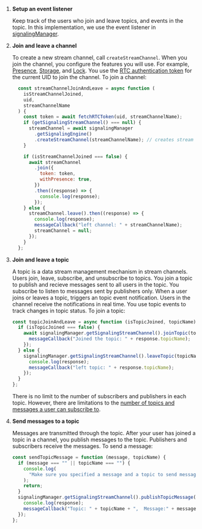 <PlatformWrapper platform="web">

1. **Setup an event listener**

    Keep track of the users who join and leave topics, and events in the topic. In this implementation, we use the
  event listener in [signalingManager](/en/signaling/get-started/get-started-sdk#handle-events).

1. **Join and leave a channel**

    To create a new stream channel, call `createStreamChannel`. When you join the channel, you configure the features
    you will use. For example, [Presence](/en/signaling/reference/api#presence), [Storage](/en/signaling/reference/api#storage), and [Lock](/en/signaling/reference/api#lock). You use the [RTC authentication
    token](/en/signaling/get-started/authentication-workflow#authenticate-your--session) for the current UID to join the channel. To join a channel:

      ```javascript
        const streamChannelJoinAndLeave = async function (
          isStreamChannelJoined,
          uid,
          streamChannelName
        ) {
          const token = await fetchRTCToken(uid, streamChannelName);
          if (getSignalingStreamChannel() === null) {
            streamChannel = await signalingManager
              .getSignalingEngine()
              .createStreamChannel(streamChannelName); // creates stream channel
          }

          if (isStreamChannelJoined === false) {
            await streamChannel
              .join({
                token: token,
                withPresence: true,
              })
              .then((response) => {
                console.log(response);
              });
          } else {
            streamChannel.leave().then((response) => {
              console.log(response);
              messageCallback("left channel: " + streamChannelName);
              streamChannel = null;
            });
          }
        };
      ```

  1. **Join and leave a topic** <a name='topic'></a>

     A topic is a data stream management mechanism in stream channels. Users join, leave, subscribe, and
    unsubscribe to topics. You join a topic to publish and recieve messages sent to all users in the topic.
    You subscribe to listen to messages sent by publishers only. When a user joins or leaves a topic, <Vg k="MESS"/>
    triggers an topic event notification. Users in the channel receive the notifications in real time. You use topic events
    to track changes in topic status. To join a topic:

      ```javascript
      const topicJoinAndLeave = async function (isTopicJoined, topicName) {
        if (isTopicJoined === false) {
          await signalingManager.getSignalingStreamChannel().joinTopic(topicName).then((response) => {
            messageCallback("Joined the topic: " + response.topicName);
          });
        } else {
          signalingManager.getSignalingStreamChannel().leaveTopic(topicName).then((response) => {
            console.log(response);
            messageCallback("left topic: " + response.topicName);
          });
        }
      };
      ```
      There is no limit to the number of subscribers and publishers in each topic. However, there are limitations to
      the [number of topics and messages a user can subscribe to](/en/signaling/reference/limitations).

1. **Send messages to a topic**

   Messages are transmitted through the topic. After your user has joined a topic in a channel, you
   publish messages to the topic. Publishers and subscribers receive the messages. To send a message:

    ```javascript
    const sendTopicMessage = function (message, topicName) {
      if (message === "" || topicName === "") {
        console.log(
          "Make sure you specified a message and a topic to send messages"
        );
        return;
      }
      signalingManager.getSignalingStreamChannel().publishTopicMessage(topicName, message).then((response) => {
        console.log(response);
        messageCallback("Topic: " + topicName + ",  Message:" + message);
      });
    };
    ```
</PlatformWrapper>
